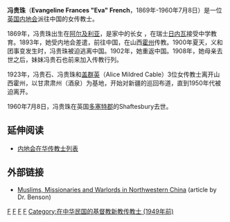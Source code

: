 '''冯贵珠'''（'''Evangeline Frances "Eva" French'''，1869年-1960年7月8日）是一位[[英国|英国]][[内地会|内地会]]派往中国的女传教士。

1869年，冯贵珠出生在[[阿尔及利亚|阿尔及利亚]]，是家中的长女<!-- John Erington French and his first cousin Frances Elizabeth French -->，在瑞士[[日内瓦|日内瓦]]接受中学教育。1893年，她受内地会差遣，前往中国，在山西[[霍州|霍州]]传教。1900年夏天，义和团事变发生时，冯贵珠被迫逃离中国。1902年，她重返中国。1908年，她母亲去世之后，妹妹冯贵石也前来加入传教行列。

1923年，冯贵石、冯贵珠和[[盖群英|盖群英]]（Alice Mildred Cable）3位女传教士离开山西霍州，以甘肃肃州（酒泉）为基地，开始对新疆的巡回布道，直到1950年代被迫离开。

1960年7月8日，冯贵珠在英国[[多塞特郡|多塞特郡]]的Shaftesbury去世。
<!-- ==Bibliography==
* Mildred Cable and Francesca French, Dispatches from North-West Kansu (1925)
* Through Jade Gate and Central Asia (1927)
* Something Happened (1933)
* A Desert journal: Letter from Central Asia (1934)
* Ambassadors for Christ (1935)
* Toward Spiritual Maturity: A Handbook for Those Who Seek It (1939)
* A Parable of Jade (1940)
* The Gobi Desert (1942)
* The Book which Demands a Verdict (1946)
* George Hunter Apostle of Turkestan (1948)
* W. J. Platt, Three Women: Mildred Cable, Francesca French, Evangeline French: The Authorized Biography (1964). --> 
==延伸阅读==
<!-- *[[Historical_Bibliography_of_the_China_Inland_Mission|Historical Bibliography of the China Inland Mission]]
*[[George_W._Hunter_(missionary)|George W. Hunter]]
*[[Percy_C._Mather|Percy C. Mather]] -->
*[[内地会在华传教士列表|内地会在华传教士列表]]

==外部链接==
*[https://web.archive.org/web/20060909093553/http://www2.oakland.edu/oujournal/files/Benson.pdf Muslims, Missionaries and Warlords in Northwestern China] (article by Dr. Benson)

{{Authority control}}
[[Category:英國基督徒|F]]
[[Category:内地会传教士|F]]
[[Category:1869年出生|F]]
[[Category:1960年逝世|F]]
[[Category:在中华民国的基督教新教传教士_(1949年前)|Category:在中华民国的基督教新教传教士 (1949年前)]]